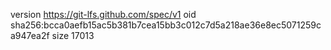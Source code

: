 version https://git-lfs.github.com/spec/v1
oid sha256:bcca0aefb15ac5b381b7cea15bb3c012c7d5a218ae36e8ec5071259ca947ea2f
size 17013
